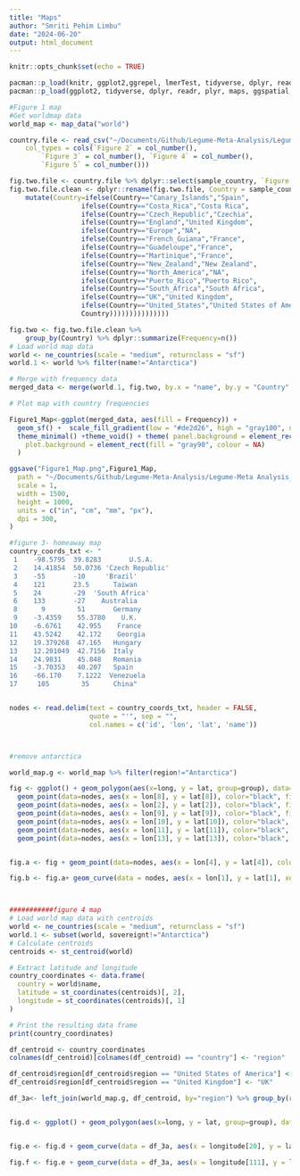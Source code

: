 ```yaml
---
title: "Maps"
author: "Smriti Pehim Limbu"
date: "2024-06-20"
output: html_document
---
```


```r
knitr::opts_chunk$set(echo = TRUE)
```

```r
pacman::p_load(knitr, ggplot2,ggrepel, lmerTest, tidyverse, dplyr, readr, lme4, plyr, data.table, wesanderson)
pacman::p_load(ggplot2, tidyverse, dplyr, readr, plyr, maps, ggspatial, rnaturalearth,rnaturalearthdata, sf, raster)

```


```r
#Figure 1 map
#Get worldmap data
world_map <- map_data("world")

country.file <- read_csv("~/Documents/Github/Legume-Meta-Analysis/Legume-Meta Analysis_Data_etc/Data/SupportingTable1_Creation.csv", 
    col_types = cols(`Figure 2` = col_number(), 
        `Figure 3` = col_number(), `Figure 4` = col_number(), 
        `Figure 5` = col_number()))

fig.two.file <- country.file %>% dplyr::select(sample_country, `Figure 2`)
fig.two.file.clean <- dplyr::rename(fig.two.file, Country = sample_country, Frequency = `Figure 2`) %>% 
    mutate(Country=ifelse(Country=="Canary_Islands","Spain",
                  ifelse(Country=="Costa_Rica","Costa Rica",
                  ifelse(Country=="Czech_Republic","Czechia",
                  ifelse(Country=="England","United Kingdom",
                  ifelse(Country=="Europe","NA",
                  ifelse(Country=="French_Guiana","France", 
                  ifelse(Country=="Guadeloupe","France",
                  ifelse(Country=="Martinique","France",
                  ifelse(Country=="New_Zealand","New Zealand",
                  ifelse(Country=="North_America","NA",
                  ifelse(Country=="Puerto_Rico","Puerto Rico",
                  ifelse(Country=="South_Africa","South Africa",
                  ifelse(Country=="UK","United Kingdom",
                  ifelse(Country=="United_States","United States of America",
                  Country)))))))))))))))                    

fig.two <- fig.two.file.clean %>% 
    group_by(Country) %>% dplyr::summarize(Frequency=n())
# Load world map data
world <- ne_countries(scale = "medium", returnclass = "sf")
world.1 <- world %>% filter(name!="Antarctica")

# Merge with frequency data
merged_data <- merge(world.1, fig.two, by.x = "name", by.y = "Country", all.x = TRUE)

# Plot map with country frequencies

Figure1_Map<-ggplot(merged_data, aes(fill = Frequency)) +
  geom_sf() +  scale_fill_gradient(low = "#de2d26", high = "gray100", na.value = "gray100", name = "Frequency of Data Points",labels = rev, limits=c(0,150)) +
  theme_minimal() +theme_void() + theme( panel.background = element_rect(fill = "gray90", colour = NA),  
    plot.background = element_rect(fill = "gray90", colour = NA)   
  ) 

ggsave("Figure1_Map.png",Figure1_Map,
  path = "~/Documents/Github/Legume-Meta-Analysis/Legume-Meta Analysis_Data_etc/Figures",
  scale = 1,
  width = 1500,
  height = 1000,
  units = c("in", "cm", "mm", "px"),
  dpi = 300,
)

#figure 3- homeaway map
country_coords_txt <- "
 1    -98.5795  39.8283       U.S.A.
 2    14.41854  50.0736 'Czech Republic'
 3    -55       -10     'Brazil'
 4    121       23.5      Taiwan
 5    24        -29  'South Africa'
 6    133       -27    Australia
 8      9        51       Germany
 9    -3.4359    55.3780    U.K.
10    -6.6761    42.955    France
11    43.5242    42.172    Georgia
12    19.379268  47.165   Hungary
13    12.201049  42.7156  Italy
14    24.9831    45.848   Romania
15    -3.70353   40.207   Spain
16    -66.170    7.1222  Venezuela
17     105        35      China"


nodes <- read.delim(text = country_coords_txt, header = FALSE,
                    quote = "'", sep = "",
                    col.names = c('id', 'lon', 'lat', 'name'))



#remove antarctica

world_map.g <- world_map %>% filter(region!="Antarctica")

fig <- ggplot() + geom_polygon(aes(x=long, y = lat, group=group), data= world_map.g, fill="gray87", color="black") + geom_point(data=nodes, aes(x = lon[1], y = lat[1]), color="black", fill="white", size=3.5, shape =21, stroke=2) +
  geom_point(data=nodes, aes(x = lon[8], y = lat[8]), color="black", fill="white", size=3.5, shape =21, stroke = 2)+
  geom_point(data=nodes, aes(x = lon[2], y = lat[2]), color="black", fill="white", size=3.5, shape =21, stroke = 2) +
  geom_point(data=nodes, aes(x = lon[9], y = lat[9]), color="black", fill="white", size=3.5, shape =21, stroke=2) +
  geom_point(data=nodes, aes(x = lon[10], y = lat[10]), color="black", fill="white", size=3.5, shape =21, stroke = 2)+
  geom_point(data=nodes, aes(x = lon[11], y = lat[11]), color="black", fill="white", size=3.5, shape =21, stroke = 2)+ geom_point(data=nodes, aes(x = lon[12], y = lat[12]), color="black", fill="white", size=3.5, shape =21, stroke=2) +
  geom_point(data=nodes, aes(x = lon[13], y = lat[13]), color="black", fill="white", size=3.5, shape =21, stroke = 2)+ geom_point(data=nodes, aes(x = lon[3], y = lat[3]), color="black", fill="white", size=3.5, shape =21, stroke = 2)+ geom_point(data=nodes, aes(x = lon[14], y = lat[14]), color="black", fill="white", size=3.5, shape =21, stroke = 2)+ geom_point(data=nodes, aes(x = lon[15], y = lat[15]), color="black", fill="white", size=3.5, shape =21, stroke = 2)+ geom_point(data=nodes, aes(x = lon[16], y = lat[16]), color="black", fill="white", size=3.5, shape =21, stroke = 2)+ geom_point(data=nodes, aes(x = lon[7], y = lat[7]), color="black", fill="white", size=3.5, shape =21, stroke = 2)


fig.a <- fig + geom_point(data=nodes, aes(x = lon[4], y = lat[4]), color="black", fill="white", size=3.5, shape =21, stroke=2) +geom_point(data=nodes, aes(x = lon[5], y = lat[5]), color="black", fill="white", size=3.5, shape =21, stroke = 2)+ geom_point(data=nodes, aes(x = lon[6], y = lat[6]), color="black", fill="white", size=3.5, shape =21, stroke = 2)+theme(panel.background = element_rect(fill="slategray4")) + theme( panel.grid.major = element_blank(),   panel.grid.minor = element_blank()) + xlab ("Latitude") + ylab("Longitude") 

fig.b <- fig.a+ geom_curve(data = nodes, aes(x = lon[1], y = lat[1], xend = lon[8], yend = lat[8]), color ="#8C4843" , size = 1.1, linetype="solid", curvature = 0.33) + geom_curve(data = nodes, aes(x = lon[1], y = lat[1], xend = lon[2], yend = lat[2]), color = "#AB92BF", size = 1.1, linetype="solid", curvature = 0.33) + geom_curve(data = nodes, aes(x = lon[1], y = lat[1], xend = lon[2], yend = lat[2]), color = "#AB92BF", size = 1.1, linetype="solid", curvature = 0.33)+ geom_curve(data = nodes, aes(x = lon[1], y = lat[1], xend = lon[10], yend = lat[10]), color = "#AB92BF", size = 1.1, linetype="solid", curvature = 0.33)+ geom_curve(data = nodes, aes(x = lon[1], y = lat[1], xend = lon[11], yend = lat[11]), color = "#AB92BF", size = 1.1, linetype="solid", curvature = 0.33)+ geom_curve(data = nodes, aes(x = lon[1], y = lat[1], xend = lon[12], yend = lat[12]), color = "#AB92BF", size = 1.1, linetype="solid", curvature = 0.33)+ geom_curve(data = nodes, aes(x = lon[1], y = lat[1], xend = lon[13], yend = lat[13]), color = "#AB92BF", size = 1.1, linetype="solid", curvature = 0.33)+ geom_curve(data = nodes, aes(x = lon[1], y = lat[1], xend = lon[14], yend = lat[14]), color = "#AB92BF", size = 1.1, linetype="solid", curvature = 0.33)+ geom_curve(data = nodes, aes(x = lon[1], y = lat[1], xend = lon[9], yend = lat[9]), color = "#AB92BF", size = 1.1, linetype="solid", curvature = 0.33)+ geom_curve(data = nodes, aes(x = lon[1], y = lat[1], xend = lon[16], yend = lat[16]), color = "#AB92BF", size = 1.1, linetype="solid", curvature = 0.33)+ geom_curve(data = nodes, aes(x = lon[1], y = lat[1], xend = lon[7], yend = lat[7]), color = "#AB92BF", size = 1.1, linetype="solid", curvature = 0.33) +  geom_curve(data = nodes, aes(x = lon[3], y = lat[3], xend = lon[4], yend = lat[4]), color = "#189993", size = 1.1, linetype="solid", curvature = 0.33)+  geom_curve(data = nodes, aes(x = lon[15], y = lat[15], xend = lon[4], yend = lat[4]), color = "#189993", size = 1.1, linetype="solid", curvature = 0.33) +  geom_curve(data = nodes, aes(x = lon[5], y = lat[5], xend = lon[6], yend = lat[6]), color = "#414535", size = 1.1, linetype="solid", curvature = 0.33)



###########figure 4 map
# Load world map data with centroids
world <- ne_countries(scale = "medium", returnclass = "sf")
world.1 <- subset(world, sovereignt!="Antarctica")
# Calculate centroids
centroids <- st_centroid(world)

# Extract latitude and longitude
country_coordinates <- data.frame(
  country = world$name,
  latitude = st_coordinates(centroids)[, 2],
  longitude = st_coordinates(centroids)[, 1]
)

# Print the resulting data frame
print(country_coordinates)

df_centroid <- country_coordinates
colnames(df_centroid)[colnames(df_centroid) == "country"] <- "region"

df_centroid$region[df_centroid$region == "United States of America"] <- "USA"
df_centroid$region[df_centroid$region == "United Kingdom"] <- "UK"

df_3a<- left_join(world_map.g, df_centroid, by="region") %>% group_by(region, group)%>% dplyr::summarize(latitude=mean(latitude), longitude=mean(longitude))


fig.d <- ggplot() + geom_polygon(aes(x=long, y = lat, group=group), data= world_map.g, fill="gray87", color="black")+theme(panel.background = element_rect(fill="slategray4")) + theme( panel.grid.major = element_blank(),   panel.grid.minor = element_blank()) + xlab ("Latitude") + ylab("Longitude") + geom_point(data=df_3a, aes(x = longitude[20], y = latitude[20]), color="black", fill="white", size=3.5, shape =21, stroke=2)+ geom_point(data=df_3a, aes(x = longitude[1076], y = latitude[1076]), color="black", fill="white", size=3.5, shape =21, stroke=2)+ geom_point(data=df_3a, aes(x = longitude[460], y = latitude[460]), color="black", fill="white", size=3.5, shape =21, stroke=2)+ geom_point(data=df_3a, aes(x = longitude[832], y = latitude[832]), color="black", fill="white", size=3.5, shape =21, stroke=2)+ geom_point(data=df_3a, aes(x = longitude[3], y = latitude[3]), color="black", fill="white", size=3.5, shape =21, stroke=2)+ geom_point(data=df_3a, aes(x = longitude[1170], y = latitude[1170]), color="black", fill="white", size=3.5, shape =21, stroke=2)+ geom_point(data=df_3a, aes(x = longitude[260], y = latitude[260]), color="black", fill="white", size=3.5, shape =21, stroke=2)+ geom_point(data=df_3a, aes(x = longitude[100], y = latitude[100]), color="black", fill="white", size=3.5, shape =21, stroke=2)+ geom_point(data=df_3a, aes(x = longitude[1350], y = latitude[1350]), color="black", fill="white", size=3.5, shape =21, stroke=2)+ geom_point(data=df_3a, aes(x = longitude[925], y = latitude[925]), color="black", fill="white", size=3.5, shape =21, stroke=2)+ geom_point(data=df_3a, aes(x = longitude[1315], y = latitude[1315]), color="black", fill="white", size=3.5, shape =21, stroke=2)+ geom_point(data=df_3a, aes(x = longitude[330], y = latitude[330]), color="black", fill="white", size=3.5, shape =21, stroke=2)+ geom_point(data=df_3a, aes(x = longitude[855], y = latitude[855]), color="black", fill="white", size=3.5, shape =21, stroke=2)+ geom_point(data=df_3a, aes(x = longitude[111], y = latitude[111]), color="black", fill="white", size=3.5, shape =21, stroke=2)+ geom_point(data=df_3a, aes(x = longitude[1265], y = latitude[1265]), color="black", fill="white", size=3.5, shape =21, stroke=2) + geom_point(data=df_3a, aes(x = longitude[10], y = latitude[10]), color="black", fill="white", size=3.5, shape =21, stroke=2)+ geom_point(data=df_3a, aes(x = longitude[1255], y = latitude[1255]), color="black", fill="white", size=3.5, shape =21, stroke=2)+ geom_point(data=df_3a, aes(x = longitude[1300], y = latitude[1300]), color="black", fill="white", size=3.5, shape =21, stroke=2)+ geom_point(data=df_3a, aes(x = longitude[1495], y = latitude[1495]), color="black", fill="white", size=3.5, shape =21, stroke=2)+ geom_point(data=df_3a, aes(x = longitude[1060], y = latitude[1060]), color="black", fill="white", size=3.5, shape =21, stroke=2)+ geom_point(data=df_3a, aes(x = longitude[1272], y = latitude[1272]), color="black", fill="white", size=3.5, shape =21, stroke=2)+ geom_point(data=df_3a, aes(x = longitude[585], y = latitude[585]), color="black", fill="white", size=3.5, shape =21, stroke=2)+ geom_point(data=df_3a, aes(x = longitude[563], y = latitude[563]), color="black", fill="white", size=3.5, shape =21, stroke=2)+ geom_point(data=df_3a, aes(x = longitude[1202], y = latitude[1202]), color="black", fill="white", size=3.5, shape =21, stroke=2)


fig.e <- fig.d + geom_curve(data = df_3a, aes(x = longitude[20], y = latitude[20], xend = longitude[1076], yend = latitude[1076]), color = "gold1", size = 1.1, linetype="solid", curvature = 0.33) + geom_curve(data = df_3a, aes(x = longitude[460], y = latitude[460], xend = longitude[832], yend = latitude[832]), color = "cornflowerblue", size = 1.1, linetype="solid", curvature = 0.33) + geom_curve(data = df_3a, aes(x = longitude[20], y = latitude[20], xend = longitude[1076], yend = latitude[1076]), color = "gray28", size = 1.1, linetype="solid", curvature = 0.63) + geom_curve(data = df_3a, aes(x = longitude[20], y = latitude[20], xend = longitude[3], yend = latitude[3]), color = "gray28", size = 1.1, linetype="solid", curvature = 0.6)+ geom_curve(data = df_3a, aes(x = longitude[1170], y = latitude[1170], xend = longitude[260], yend = latitude[260]), color = "burlywood", size = 1.1, linetype="solid", curvature = 0.33) + geom_curve(data = df_3a, aes(x = longitude[1076], y = latitude[1076], xend = longitude[260], yend = latitude[260]), color = "burlywood", size = 1.1, linetype="solid", curvature = 0.33)+ geom_curve(data = df_3a, aes(x = longitude[1170], y = latitude[1170], xend = longitude[260], yend = latitude[260]), color = "salmon2", size = 1.1, linetype="solid", curvature = 0.13)+ geom_curve(data = df_3a, aes(x = longitude[100], y = latitude[100], xend = longitude[1350], yend = latitude[1350]), color = "palegreen4", size = 1.1, linetype="solid", curvature = 0.33)+ geom_curve(data = df_3a, aes(x = longitude[100], y = latitude[100], xend = longitude[925], yend = latitude[925]), color = "palegreen4", size = 1.1, linetype="solid", curvature = 0.33)+ geom_curve(data = df_3a, aes(x = longitude[1076], y = latitude[1076], xend = longitude[925], yend = latitude[925]), color = "palegreen4", size = 1.1, linetype="solid", curvature = 0.33)+ geom_curve(data = df_3a, aes(x = longitude[1076], y = latitude[1076], xend = longitude[1350], yend = latitude[1350]), color = "palegreen4", size = 1.1, linetype="solid", curvature = 0.13) + geom_curve(data = df_3a, aes(x = longitude[1170], y = latitude[1170], xend = longitude[1315], yend = latitude[1315]), color = "royalblue2", size = 1.1, linetype="solid", curvature = 0.33)+ geom_curve(data = df_3a, aes(x = longitude[1170], y = latitude[1170], xend = longitude[925], yend = latitude[925]), color = "royalblue2", size = 1.1, linetype="solid", curvature = 0.33)+ geom_curve(data = df_3a, aes(x = longitude[330], y = latitude[330], xend = longitude[1350], yend = latitude[1350]), color = "red", size = 1.1, linetype="solid", curvature = 0.53)+ geom_curve(data = df_3a, aes(x = longitude[100], y = latitude[100], xend = longitude[260], yend = latitude[260]), color = "darkgreen", size = 1.1, linetype="solid", curvature = 0.33)+  geom_curve(data = df_3a, aes(x = longitude[855], y = latitude[855], xend = longitude[111], yend = latitude[111]), color = "skyblue", size = 1.1, linetype="solid", curvature = 0.33)+ geom_curve(data = df_3a, aes(x = longitude[855], y = latitude[855], xend = longitude[330], yend = latitude[330]), color = "skyblue", size = 1.1, linetype="solid", curvature = 0.33) + geom_curve(data = df_3a, aes(x = longitude[1265], y = latitude[1265], xend = longitude[925], yend = latitude[925]), color = "black", size = 1.1, linetype="solid", curvature = 0.33)+ geom_curve(data = df_3a, aes(x = longitude[100], y = latitude[100], xend = longitude[925], yend = latitude[925]), color = "black", size = 1.1, linetype="solid", curvature = 0.33)+ geom_curve(data = df_3a, aes(x = longitude[330], y = latitude[330], xend = longitude[10], yend = latitude[10]), color = "darkolivegreen", size = 1.1, linetype="solid", curvature = 0.33) + geom_curve(data = df_3a, aes(x = longitude[1255], y = latitude[1255], xend = longitude[1350], yend = latitude[1350]), color = "tomato3", size = 1.1, linetype="solid", curvature = 0.33)+ geom_curve(data = df_3a, aes(x = longitude[1300], y = latitude[1300], xend = longitude[460], yend = latitude[460]), color = "brown", size = 1.1, linetype="solid", curvature = 0.33)

fig.f <- fig.e + geom_curve(data = df_3a, aes(x = longitude[111], y = latitude[111], xend = longitude[20], yend = latitude[20]), color = "#189993", size = 1.1, linetype="solid", curvature = 0.33)+ geom_curve(data = df_3a, aes(x = longitude[111], y = latitude[111], xend = longitude[1060], yend = latitude[1060]), color = "#189993", size = 1.1, linetype="solid", curvature = 0.33)+ geom_curve(data = df_3a, aes(x = longitude[111], y = latitude[111], xend = longitude[1272], yend = latitude[1272]), color = "#189993", size = 1.1, linetype="solid", curvature = 0.33)+ geom_curve(data = df_3a, aes(x = longitude[111], y = latitude[111], xend = longitude[585], yend = latitude[585]), color = "#189993", size = 1.1, linetype="solid", curvature = 0.33)+ geom_curve(data = df_3a, aes(x = longitude[111], y = latitude[111], xend = longitude[563], yend = latitude[563]), color = "#189993", size = 1.1, linetype="solid", curvature = 0.33)+ geom_curve(data = df_3a, aes(x = longitude[1495], y = latitude[1495], xend = longitude[20], yend = latitude[20]), color = "#189993", size = 1.1, linetype="solid", curvature = 0.33)+ geom_curve(data = df_3a, aes(x = longitude[1495], y = latitude[1495], xend = longitude[1060], yend = latitude[1060]), color = "#189993", size = 1.1, linetype="solid", curvature = 0.33)+ geom_curve(data = df_3a, aes(x = longitude[1495], y = latitude[1495], xend = longitude[1272], yend = latitude[1272]), color = "#189993", size = 1.1, linetype="solid", curvature = 0.33)+ geom_curve(data = df_3a, aes(x = longitude[1495], y = latitude[1495], xend = longitude[585], yend = latitude[585]), color = "#189993", size = 1.1, linetype="solid", curvature = 0.33)+ geom_curve(data = df_3a, aes(x = longitude[1495], y = latitude[1495], xend = longitude[563], yend = latitude[563]), color = "#189993", size = 1.1, linetype="solid", curvature = 0.33)+ geom_curve(data = df_3a, aes(x = longitude[460], y = latitude[460], xend = longitude[20], yend = latitude[20]), color = "#189993", size = 1.1, linetype="solid", curvature = 0.33)+ geom_curve(data = df_3a, aes(x = longitude[460], y = latitude[460], xend = longitude[1060], yend = latitude[1060]), color = "#189993", size = 1.1, linetype="solid", curvature = 0.33)+ geom_curve(data = df_3a, aes(x = longitude[460], y = latitude[460], xend = longitude[1272], yend = latitude[1272]), color = "#189993", size = 1.1, linetype="solid", curvature = 0.33)+ geom_curve(data = df_3a, aes(x = longitude[460], y = latitude[460], xend = longitude[585], yend = latitude[585]), color = "#189993", size = 1.1, linetype="solid", curvature = 0.33)+ geom_curve(data = df_3a, aes(x = longitude[460], y = latitude[460], xend = longitude[563], yend = latitude[563]), color = "#189993", size = 1.1, linetype="solid", curvature = 0.33)+ geom_curve(data = df_3a, aes(x = longitude[1202], y = latitude[1202], xend = longitude[585], yend = latitude[585]), color = "pink", size = 1.1, linetype="solid", curvature = 0.33)

```


